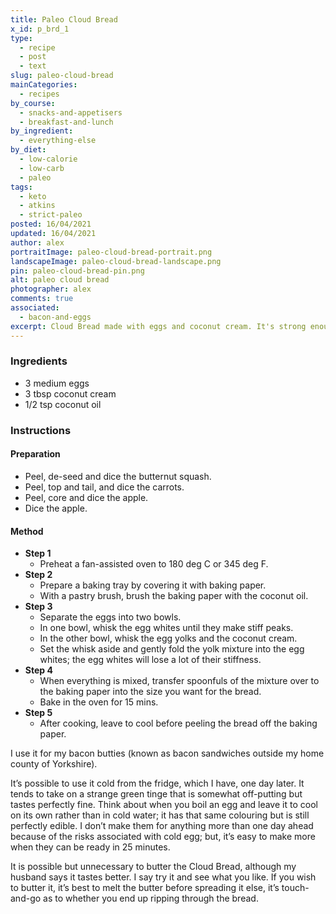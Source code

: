 ```yaml
---
title: Paleo Cloud Bread
x_id: p_brd_1
type:
  - recipe
  - post
  - text
slug: paleo-cloud-bread
mainCategories: 
  - recipes
by_course:
  - snacks-and-appetisers
  - breakfast-and-lunch
by_ingredient:
  - everything-else
by_diet:
  - low-calorie
  - low-carb
  - paleo
tags:
  - keto
  - atkins
  - strict-paleo
posted: 16/04/2021
updated: 16/04/2021
author: alex
portraitImage: paleo-cloud-bread-portrait.png
landscapeImage: paleo-cloud-bread-landscape.png
pin: paleo-cloud-bread-pin.png
alt: paleo cloud bread
photographer: alex
comments: true
associated:
  - bacon-and-eggs
excerpt: Cloud Bread made with eggs and coconut cream. It's strong enough and flexible enough to hold a sandwich together without any added cheese.
---
```


<Ingredients>

### Ingredients
    
  - 3 medium eggs
  - 3 tbsp coconut cream
  - 1/2 tsp coconut oil

</Ingredients>

<Instructions>

### Instructions

#### Preparation

  - Peel, de-seed and dice the butternut squash.
  - Peel, top and tail, and dice the carrots.
  - Peel, core and dice the apple.
  - Dice the apple.

#### Method

  - **Step 1**
    - Preheat a fan-assisted oven to 180 deg C or 345 deg F.
  - **Step 2**
    - Prepare a baking tray by covering it with baking paper.
    - With a pastry brush, brush the baking paper with the coconut oil.
  - **Step 3**
    - Separate the eggs into two bowls.
    - In one bowl, whisk the egg whites until they make stiff peaks.
    - In the other bowl, whisk the egg yolks and the coconut cream.
    - Set the whisk aside and gently fold the yolk mixture into the egg whites; the egg whites will lose a lot of their stiffness.
  - **Step 4**
    - When everything is mixed, transfer spoonfuls of the mixture over to the baking paper into the size you want for the bread.
    - Bake in the oven for 15 mins.
  - **Step 5**
    - After cooking, leave to cool before peeling the bread off the baking paper.

</Instructions>

<PostBody>

I use it for my bacon butties (known as bacon sandwiches outside my home county of Yorkshire). 

It’s possible to use it cold from the fridge, which I have, one day later.  It tends to take on a strange green tinge that is somewhat off-putting but tastes perfectly fine.  Think about when you boil an egg and leave it to cool on its own rather than in cold water; it has that same colouring but is still perfectly edible.  I don’t make them for anything more than one day ahead because of the risks associated with cold egg; but, it’s easy to make more when they can be ready in 25 minutes.

It is possible but unnecessary to butter the Cloud Bread, although my husband says it tastes better.  I say try it and see what you like.  If you wish to butter it, it’s best to melt the butter before spreading it else, it’s touch-and-go as to whether you end up ripping through the bread.

</PostBody>


